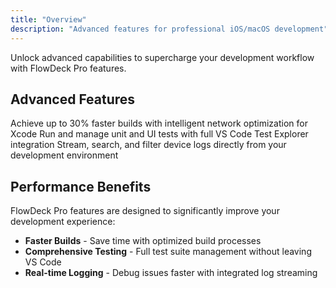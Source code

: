 ```yaml
---
title: "Overview"
description: "Advanced features for professional iOS/macOS development"
---
```


Unlock advanced capabilities to supercharge your development workflow with FlowDeck Pro features.

## Advanced Features

<CardGroup cols={2}>
  <Card title="Build Optimizer" icon="gauge-high" href="/pro-features/build-optimizer">
    Achieve up to 30% faster builds with intelligent network optimization for Xcode
  </Card>
  <Card title="Test Manager" icon="flask" href="/pro-features/testing">
    Run and manage unit and UI tests with full VS Code Test Explorer integration
  </Card>
  <Card title="OSLog Integration" icon="terminal" href="/pro-features/logging">
    Stream, search, and filter device logs directly from your development environment
  </Card>
</CardGroup>

## Performance Benefits

FlowDeck Pro features are designed to significantly improve your development experience:

- **Faster Builds** - Save time with optimized build processes
- **Comprehensive Testing** - Full test suite management without leaving VS Code
- **Real-time Logging** - Debug issues faster with integrated log streaming